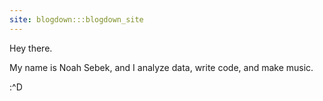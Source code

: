 ```yaml
---
site: blogdown:::blogdown_site
---
```




Hey there. 

My name is Noah Sebek, and I analyze data, write code, and make music. 

:^D